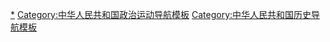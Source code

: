 {{NavboxV2
| name = 六四事件
| title = [[六四事件]]
| state = {{{state<includeonly>|autocollapse</includeonly>}}}
| titlestyle = background: #ccc;
| groupstyle = background:#ddd
| bodyclass = hlist

| group1 = 背景
| list1-type = vertical
| list1-border = child

| list1-groupstyle = background:#ddd
| list1-group1 = 思想前導
| list1-list1 =
*[[80年代文化热]]
**《[[河殇]]》央视纪录片
**1986年[[长江漂流事件|長江漂流遇難]]
**1987年[[黃河漂流事件|黃河漂流遇難]]
* [[四五运动]]
* [[北京之春]]
* [[中國學生運動史]]
**[[1979年人大学运]]
**[[1980年大学生竞选风潮]]
** [[1981年內蒙古學生運動|1981年內蒙古學運]]
** [[八六学潮|1986年學潮]]
**[[柴庆丰事件]]

| list1-group2 = 經濟變革
| list1-list2 =
* [[文化大革命]]
* [[改革开放]]
* [[家庭联产承包责任制]]
* [[社会主义市场经济]]
* [[官倒]]
* [[中华人民共和国腐败案件列表|腐敗案件]]
* [[价格闯关]]
* [[1980年代末中国通货膨胀|1980年代末通貨膨脹]]

| list1-group3 = 政治環境
| list1-list3 =
*[[华国锋]]下台
* 《[[关于党内政治生活的若干准则]]》
* [[第五個現代化 (魏京生)|第五個現代化]]
* [[清除精神污染]]
* [[資產階級自由化]]
* [[中华人民共和国历史#政治体制改革|政治体制改革]]
* [[第三波民主化]]
** [[东欧剧变]]
* [[胡耀邦下台]]
* [[对中国共产党的评论]]
* [[对共产主义国家的批评]]

| group2 = 經過
| list2-type = vertical
| list2-border = child

| list2-groupstyle = background:#ddd
| list2-group2 = 發展
| list2-list2 =
* [[胡耀邦之死]]
** [[对胡耀邦的纪念活动|紀念活動]]
* 《[[必须旗帜鲜明地反对动乱]]》
* [[四二七游行]]
* [[天安門絕食]]
* [[1989年戈尔巴乔夫访华|戈巴契夫訪華]]
* [[六四戒严]]
* [[天安门毛泽东像污损案]]
* [[民主女神]]
* {{Nowrap|《[[民主歌聲獻中華]]》}}
* [[全球華人大遊行]]
* [[六四清场]]
** [[中國人民解放軍對六四清場的抵制|部隊抵制]]
* [[在接见首都戒严部队军以上干部时的讲话|鄧小平講話]]
* {{Nowrap|《[[關於制止動亂和平息反革命暴亂的情況報告]]》}}
* [[中国共产党第十三届中央委员会第四次全体会议]]
* [[黃雀行動]]
* [[六四绿卡]]
** [[第12711号行政命令|行政命令]]
** [[1992年中国学生保护法案|保護法案]]

| list2-group3 = 相關條目
| list2-list3 =
* [[六四事件人物|人物]]
** [[六四事件期間的持不同政見者|持不同政見者]]
** [[六四事件期間的女性角色|女性角色]]
** [[共和国卫士]]
* [[六四事件期間的學生與政府對話|學生與政府對話]]
* [[六四事件期間的學生組織資金|學生組織資金]]
* {{Le|六四事件期間的學生海報與傳單|Student posters and leaflets during the 1989 Tiananmen Square protests|海報與傳單}}
* {{Le|六四事件期間的學生宣傳|Student propaganda during the 1989 Tiananmen Square protests|學生宣傳}}
* {{Le|六四事件期間的《人民日報》|People's Daily during the 1989 Student Movement|新聞報導}}
* [[六四事件期間的外國媒體|外國媒體]]
* [[1989年中国民主运动|民主運動]]
** [[1989年成都市抗議活動|成都市]]
** [[1989年中華人民共和國抗議地區列表|其他地區]]
* [[对于六四事件的反应|反應]]
** [[1989年諾貝爾和平獎|諾貝爾和平獎]]
** [[平反六四議案]]
* [[六四事件之後的政治清洗|政治清洗]]
* [[废除干部领导职务终身制|废除干部领导职务终身制]]
* [[中华人民共和国审查制度|言論審查]]
** [[中华人民共和国出版物审查制度|出版物]]
** [[中华人民共和国电视审查|電視]]
** [[中华人民共和国网络审查|網路]]

| group3 = [[中国共产党]]
| list3-type = vertical
| list3-border = child

| list3-groupstyle = background:#ddd
| list3-group2 = [[中共八大元老|八大元老]]
| list3-list2 =
* [[邓小平]]
* [[陈云]]
* [[彭真]]
* [[杨尚昆]]
* [[薄一波]]
* [[李先念]]
* [[邓颖超]]
* [[王震]]
* [[万里]]
* [[宋任穷]]
* [[习仲勋]]

| list3-group3 = [[中国共产党中央政治局常务委员会|{{Center|政治局<br>常務委員}}]]
| list3-list3 =
* [[赵紫阳]]
* [[李鹏]]
* [[乔石]]
* [[胡启立]]
* [[姚依林]]

| list3-group4 = 地方領導
| list3-list4 =
* [[李锡铭]]
* [[陈希同]]
* [[江泽民]]
* [[朱镕基]]
* [[胡锦涛]]

| list3-group5 = 其他人士
| list3-list5 =
* [[鲍彤]]
* [[罗干|羅幹]]
* [[阎明复]]
* [[袁木]]
* [[温家宝]]
* [[吴学谦]]

| group4 = 運動成員
| list4-type = vertical
| list4-border = child

| list4-groupstyle = background:#ddd
| list4-group2 = 學生成員
| list4-list2 =
* [[王丹]]
* [[柴玲]]
* [[方政]]
* [[封从德]]
* [[劉剛 (1961年)|劉剛]]
* [[李錄]]
* [[刘贤斌]]
* [[沈彤 (1968年)|沈彤]]
* [[唐柏桥]]
* [[王有才]]
* [[吾爾開希·多萊特]]
* [[熊焱]]
* [[张伯笠]]
* [[赵常青]]
* [[周勇軍]]
* [[陳衛 (異見人士)|陳衛]]
* [[周锋锁]]
* [[李進進]]

| list4-group3 = 其他人士
| list4-list3 =
* “[[坦克人|王維林]]”
* [[北岛 (诗人)|北島]]
* [[崔健]]
* [[戴晴]]
* [[方励之]]
* [[韩东方]]
* [[侯德健]]
* [[刘晓波]]
* [[钦本立]]
* [[王炳章]]
* [[严家其]]
* [[喻东岳]]
* [[王军涛]]
* [[陈子明]]
* [[苗德顺]]
* [[任畹町]]
* [[杨同彦|楊天水]]
* [[张贤亮]]
* [[周舵]]
* [[陳明遠]]
* [[吴仁华]]

| list4-group4 = 運動組織
| list4-list4 =
* [[北京高校学生自治联合会]]
* [[北京工人自治联合会]]
* [[保衛天安門廣場總指揮部]]
* [[天安门民主大学]]

| group5 = [[中国人民解放军|武裝部隊]]
| list5-type = vertical
| list5-border = child

| list5-groupstyle = background:#ddd
| list5-group1 = 軍事將領
| list5-list1 =
* [[刘华清]]
* [[迟浩田]]
* [[杨白冰]]
* [[趙南起]]
* [[秦基伟]]
* [[洪学智]]
* [[梁光烈]]
* [[徐勤先]]

| list5-group2 = 戒嚴部隊
| list5-list2 =
* [[中国人民解放军陆军第七十一集团军|陸軍第12集團軍]]
* [[中国人民解放军空降兵军|空降兵第15軍]]
* [[中国人民解放军陆军第二十集团军|陸軍第20集團軍]]
* [[中国人民解放军陆军第二十四集团军|陸軍第24集團軍]]
* [[中国人民解放军陆军第八十集团军|陸軍第26集團軍]]
* [[中国人民解放军陆军第二十七集团军|陸軍第27集團軍]]
* [[中國人民解放軍陸軍第二十八集團軍|陸軍第28集團軍]]
* [[中国人民解放军陆军第八十二集团军|陸軍第38集團軍]]
* [[中国人民解放军陆军第七十九集团军|陸軍第39集團軍]]
* [[中国人民解放军陆军第四十集团军|陸軍第40集團軍]]
* [[中国人民解放军陆军第八十三集团军|陸軍第54集團軍]]
* [[中國人民解放軍陸軍第六十三集團軍|陸軍第63集團軍]]
* [[中国人民解放军陆军第六十四集团军|陸軍第64集團軍]]
* [[中国人民解放军陆军第八十一集团军|陸軍第65集團軍]]
* [[中国人民解放军陆军第六十七集团军|陸軍第67集團軍]]

| group7 = 相關作品
| list7 =
* 《{{Le|幾乎是革命|Almost a Revolution}}》
* 《{{Le|六四日記：廣場上的共和國|A Tiananmen Journal}}》
* 《[[六四诗集]]》
* 《[[李鵬六四日記]]》
* 《[[李鹏下台嵌字诗]]》
* 《[[六四內部日記]]》
* {{Nowrap|《[[人民不會忘記]]》}}
* {{Nowrap|《[[逃離中國]]》}}
* {{Nowrap|《[[向往自由的心]]》}}
* {{Nowrap|《[[改革历程]]》}}
* {{Nowrap|《{{Le|鎮壓人民|Quelling the Peopl}}》}}
* {{Nowrap|《{{Le|天安門流亡|Tiananmen Exiles}}》}}
* {{Nowrap|《[[天安門文件]]》}}
* {{Nowrap|《[[天安门 (纪录片)|天安門]]》}}
* {{Nowrap|《[[移山 (紀錄片)|移山]]》}}
* {{Nowrap|《[[天安門上太陽升]]》}}
* {{Nowrap|《[[徠卡：獵手]]》}}
* {{Nowrap|《[[中美國 (迷你劇)|中美国]]》}}
* {{Nowrap|《[[那年我的孩子十七歲]]》}}
* {{Nowrap|《[[處決 (油畫)|處決]]》}}
* [[香港民主女神像 (六四事件)|民主女神]]
* [[國殤之柱]]
* [[倩女幽魂II：人間道]]
* [[颐和园 (电影)|颐和园]]
* [[六四歌曲]]
** {{Nowrap|《[[历史的伤口]]》}}
** {{Nowrap|《[[没有烟抽的日子]]》}}
** {{Nowrap|《[[自由花]]》}}
** {{Nowrap|《[[回憶有罪]]》}}
** {{Nowrap|《[[人間道]]》}}
** {{Nowrap|《[[家明]]》}}
** {{Nowrap|《[[民主會戰勝歸來]]》}}
** {{Nowrap|《[[一无所有 (歌曲)|一無所有]]》}}
* {{Nowrap|《[[飘扬，共和国的旗帜]]》}}
* {{Nowrap|《[[八九民运史]]》}}
* {{Nowrap|《[[咕咕鸡饭|-{zh-cn:咕咕鸡饭; zh-sg:咿呀什锦; zh-hk:中國寶寶; zh-tw:中國行}-]]》}}

| group8 = 組織與網站
| list8 =
* {{Le|中國支持網絡|China Support Network}}
* [[中国民主党]]
* [[香港市民支援愛國民主運動聯合會]]
* [[澳門民主發展聯委會]]
* [[中国人权 (组织)|中國人權]]
* [[中国人权民运信息中心]]
* [[天安门母亲运动]]
** [[丁子霖]]
** {{Link-fr|徐珏|Xu Jue}}
* [[六四紀念館]]
* [[六四文化传播协会]]
* [[六四天网]]

| group9 = [[六四事件纪念活动|紀念活動]]
| list9 =
* [[六四事件周年纪念活动|週年紀念活動]]
** [[六四事件一週年|1週年]]
** [[六四事件五週年|5週年]]
** {{Le|六四事件十週年|10th anniversary of the 1989 Tiananmen Square protests|10週年}}
** [[六四事件十八週年|18週年]]
** [[六四事件二十週年|20週年]]
** {{Le|六四事件二十一週年|21st anniversary of the 1989 Tiananmen Square protests|21週年}}
** [[六四事件二十二週年|22週年]]
** {{Le|六四事件二十四週年|24th anniversary of the 1989 Tiananmen Square protests|24週年}}
** [[六四事件二十五周年|25週年]]
** [[六四事件三十週年|30週年]]
** {{Link-en|六四事件三十一週年|31st anniversary of the 1989 Tiananmen Square protests|31週年}}
** [[六四事件三十二週年|32週年]]
** [[六四事件三十三週年|33週年]]
* [[維園六四燭光晚會]]
* [[五區六四集會]]
* [[六四襟章]]
* [[六四酒案]]
| belowstyle = background: #ddd;
| below =
* {{Icon|Portal}} [[Portal:六四事件|专题]]
* [[File:Wikibooks-logo.svg|18x18px|link=|alt=]]&nbsp;[[b:Special:Search/六四事件|教科书]]
* [[File:Wikiquote-logo.svg|18x18px|link=|alt=]]&nbsp;[[q:Special:Search/六四事件|语录]]
* [[File:Wikisource-logo.svg|18x18px|link=|alt=]]&nbsp;[[s:Category:六四事件|文库]]
* [[File:Commons-logo.svg|18x18px|link=|alt=]]&nbsp;[[Commons:Tiananmen Square protests of 1989|共享资源]]
* [[File:Wikinews-logo.svg|18x18px|link=|alt=]]&nbsp;[[n:Special:Search/六四事件|新闻]]
}}<noinclude>
[[Category:六四事件|*]]
[[Category:中华人民共和国政治运动导航模板]]
[[Category:中华人民共和国历史导航模板]]
</noinclude>